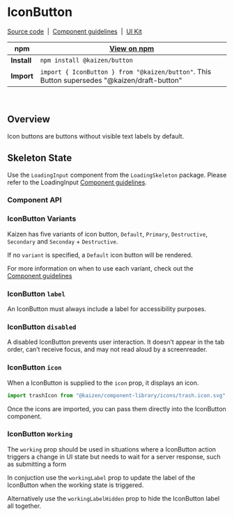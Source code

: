 <!-- IconButton.mdx -->



<Meta title="Design System/IconButton" component={IconButton} />

# IconButton

[Source code](https://github.com/cultureamp/kaizen-design-system/tree/master/packages/button)
&nbsp;|&nbsp;
[Component guidelines](https://cultureamp.design/components/iconbutton/)
&nbsp;|&nbsp;
[UI Kit](https://www.figma.com/file/eZKEE5kXbEMY3lx84oz8iN/%E2%9D%A4%EF%B8%8F-UI-Kit%3A-Heart?node-id=1929%3A17364)

| npm | [View on npm](https://www.npmjs.com/package/@kaizen/button)
| ---- | ---- 
| **Install** | `npm install @kaizen/button` |
| **Import** | `import { IconButton } from "@kaizen/button"`. This Button supersedes "@kaizen/draft-button" |
<br />

## Overview

Icon buttons are buttons without visible text labels by default.

<Canvas mdxSource="<IconButton label='Label' icon={trashIcon} />">
  <IconButton label="Label" icon={trashIcon}  />
</Canvas>

## Skeleton State

Use the `LoadingInput` component from the `LoadingSkeleton` package. Please refer to the LoadingInput [Component guidelines](https://cultureamp.design/components/loading-skeleton/).

<Canvas mdxSource="<LoadingInput isAnimated width={10} />">
  <LoadingInput isAnimated width={7} />
</Canvas>

### Component API

<Props />

### IconButton Variants

Kaizen has five variants of icon button, `Default`, `Primary`, `Destructive`, `Secondary` and `Seconday` + `Destructive`.

If no `variant` is specified, a `Default` icon button will be rendered. 

For more information on when to use each variant, check out the [Component guidelines](https://cultureamp.design/components/iconbutton/)

<Canvas mdxSource="<IconButton label='Default IconButton' icon={trashIcon}/>
<IconButton label='Primary IconButton' icon={trashIcon} primary />
<IconButton label='Destructive IconButton' icon={trashIcon} destructive />
<IconButton label='Secondary IconButton' icon={trashIcon} secondary />
<IconButton label='Secondary Destructive IconButton' icon={trashIcon} secondary destructive />
">
  <IconButton label="Default IconButton" icon={trashIcon}/>
  <IconButton label="Primary IconButton" icon={trashIcon} primary />
  <IconButton label="Destructive IconButton" icon={trashIcon} destructive />
  <IconButton label="Secondary IconButton" icon={trashIcon} secondary />
  <IconButton label="Secondary Destructive IconButton" icon={trashIcon} secondary destructive />
</Canvas>

### IconButton `label`

An IconButton must always include a label for accessibility purposes.

### IconButton `disabled`

A disabled IconButton prevents user interaction. It doesn’t appear in the tab order, can’t receive focus, and may not read aloud by a screenreader.

<Canvas mdxSource="<IconButton label='Label' icon={trashIcon} disabled/>">
  <IconButton label="Label" icon={trashIcon} disabled/>
</Canvas>

### IconButton `icon`

When a IconButton is supplied to the `icon` prop, it displays an icon.

```js
import trashIcon from "@kaizen/component-library/icons/trash.icon.svg"
```
Once the icons are imported, you can pass them directly into the IconButton component. 

### IconButton `Working`

The `working` prop should be used in situations where a IconButton action triggers a change in UI state but needs to wait for a server response, such as submitting a form

In conjuction use the `workingLabel` prop to update the label of the IconButton when the working state is triggered. 

Alternatively use the `workingLabelHidden` prop to hide the IconButton label all together. 

<Canvas mdxSource="<IconButton label='Label' working workingLabel='Submitting' workingLabelHidden />">
  <IconButton label="Label" working workingLabel="Submitting" workingLabelHidden />
</Canvas>
